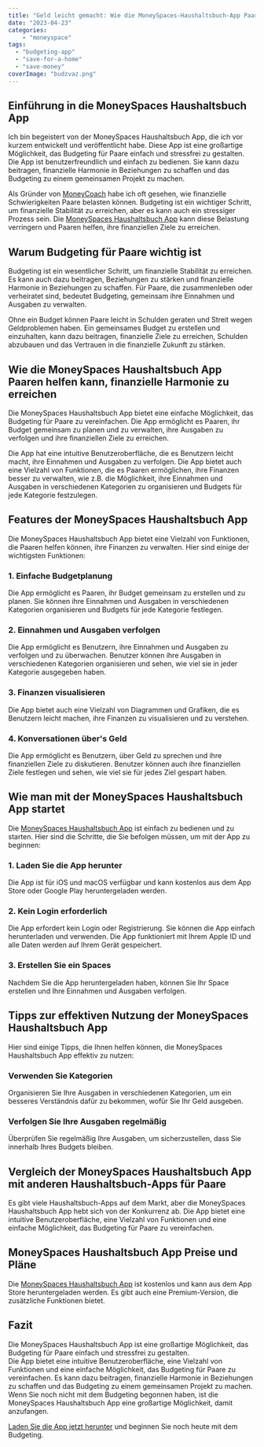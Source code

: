 ```yaml
---
title: "Geld leicht gemacht: Wie die MoneySpaces-Haushaltsbuch-App Paaren helfen kann, finanzielle Harmonie zu erreichen"
date: "2023-04-23"
categories: 
    - "moneyspace"
tags: 
  - "budgeting-app"
  - "save-for-a-home"
  - "save-money"
coverImage: "budzvaz.png"
---
```


## Einführung in die MoneySpaces Haushaltsbuch App

Ich bin begeistert von der MoneySpaces Haushaltsbuch App, die ich vor kurzem entwickelt und veröffentlicht habe. Diese App ist eine großartige Möglichkeit, das Budgeting für Paare einfach und stressfrei zu gestalten. Die App ist benutzerfreundlich und einfach zu bedienen. Sie kann dazu beitragen, finanzielle Harmonie in Beziehungen zu schaffen und das Budgeting zu einem gemeinsamen Projekt zu machen. 

Als Gründer von [MoneyCoach](/) habe ich oft gesehen, wie finanzielle Schwierigkeiten Paare belasten können. Budgeting ist ein wichtiger Schritt, um finanzielle Stabilität zu erreichen, aber es kann auch ein stressiger Prozess sein. Die [MoneySpaces Haushaltsbuch App](/moneyspaces) kann diese Belastung verringern und Paaren helfen, ihre finanziellen Ziele zu erreichen. 

## Warum Budgeting für Paare wichtig ist

Budgeting ist ein wesentlicher Schritt, um finanzielle Stabilität zu erreichen. Es kann auch dazu beitragen, Beziehungen zu stärken und finanzielle Harmonie in Beziehungen zu schaffen. Für Paare, die zusammenleben oder verheiratet sind, bedeutet Budgeting, gemeinsam ihre Einnahmen und Ausgaben zu verwalten. 

Ohne ein Budget können Paare leicht in Schulden geraten und Streit wegen Geldproblemen haben. Ein gemeinsames Budget zu erstellen und einzuhalten, kann dazu beitragen, finanzielle Ziele zu erreichen, Schulden abzubauen und das Vertrauen in die finanzielle Zukunft zu stärken.

## Wie die MoneySpaces Haushaltsbuch App Paaren helfen kann, finanzielle Harmonie zu erreichen

Die MoneySpaces Haushaltsbuch App bietet eine einfache Möglichkeit, das Budgeting für Paare zu vereinfachen. Die App ermöglicht es Paaren, ihr Budget gemeinsam zu planen und zu verwalten, ihre Ausgaben zu verfolgen und ihre finanziellen Ziele zu erreichen. 

Die App hat eine intuitive Benutzeroberfläche, die es Benutzern leicht macht, ihre Einnahmen und Ausgaben zu verfolgen. Die App bietet auch eine Vielzahl von Funktionen, die es Paaren ermöglichen, ihre Finanzen besser zu verwalten, wie z.B. die Möglichkeit, ihre Einnahmen und Ausgaben in verschiedenen Kategorien zu organisieren und Budgets für jede Kategorie festzulegen.

## Features der MoneySpaces Haushaltsbuch App

Die MoneySpaces Haushaltsbuch App bietet eine Vielzahl von Funktionen, die Paaren helfen können, ihre Finanzen zu verwalten. Hier sind einige der wichtigsten Funktionen:


### 1. Einfache Budgetplanung
Die App ermöglicht es Paaren, ihr Budget gemeinsam zu erstellen und zu planen. Sie können ihre Einnahmen und Ausgaben in verschiedenen Kategorien organisieren und Budgets für jede Kategorie festlegen.

### 2. Einnahmen und Ausgaben verfolgen
Die App ermöglicht es Benutzern, ihre Einnahmen und Ausgaben zu verfolgen und zu überwachen. Benutzer können ihre Ausgaben in verschiedenen Kategorien organisieren und sehen, wie viel sie in jeder Kategorie ausgegeben haben.

### 3. Finanzen visualisieren
Die App bietet auch eine Vielzahl von Diagrammen und Grafiken, die es Benutzern leicht machen, ihre Finanzen zu visualisieren und zu verstehen.

### 4. Konversationen über's Geld
Die App ermöglicht es Benutzern, über Geld zu sprechen und ihre finanziellen Ziele zu diskutieren. Benutzer können auch ihre finanziellen Ziele festlegen und sehen, wie viel sie für jedes Ziel gespart haben.


## Wie man mit der MoneySpaces Haushaltsbuch App startet
Die [MoneySpaces Haushaltsbuch App](/moneyspaces) ist einfach zu bedienen und zu starten. Hier sind die Schritte, die Sie befolgen müssen, um mit der App zu beginnen:


### 1. Laden Sie die App herunter
Die App ist für iOS und macOS verfügbar und kann kostenlos aus dem App Store oder Google Play heruntergeladen werden.

### 2. Kein Login erforderlich
Die App erfordert kein Login oder Registrierung. Sie können die App einfach herunterladen und verwenden. Die App funktioniert mit Ihrem Apple ID und alle Daten werden auf Ihrem Gerät gespeichert.

### 3. Erstellen Sie ein Spaces
Nachdem Sie die App heruntergeladen haben, können Sie Ihr Space erstellen und Ihre Einnahmen und Ausgaben verfolgen.


## Tipps zur effektiven Nutzung der MoneySpaces Haushaltsbuch App

Hier sind einige Tipps, die Ihnen helfen können, die MoneySpaces Haushaltsbuch App effektiv zu nutzen:


### Verwenden Sie Kategorien
Organisieren Sie Ihre Ausgaben in verschiedenen Kategorien, um ein besseres Verständnis dafür zu bekommen, wofür Sie Ihr Geld ausgeben.

### Verfolgen Sie Ihre Ausgaben regelmäßig
Überprüfen Sie regelmäßig Ihre Ausgaben, um sicherzustellen, dass Sie innerhalb Ihres Budgets bleiben.


## Vergleich der MoneySpaces Haushaltsbuch App mit anderen Haushaltsbuch-Apps für Paare

Es gibt viele Haushaltsbuch-Apps auf dem Markt, aber die MoneySpaces Haushaltsbuch App hebt sich von der Konkurrenz ab. Die App bietet eine intuitive Benutzeroberfläche, eine Vielzahl von Funktionen und eine einfache Möglichkeit, das Budgeting für Paare zu vereinfachen.


## MoneySpaces Haushaltsbuch App Preise und Pläne

Die [MoneySpaces Haushaltsbuch App](/moneyspaces) ist kostenlos und kann aus dem App Store heruntergeladen werden. Es gibt auch eine Premium-Version, die zusätzliche Funktionen bietet.

## Fazit

Die MoneySpaces Haushaltsbuch App ist eine großartige Möglichkeit, das Budgeting für Paare einfach und stressfrei zu gestalten.  
Die App bietet eine intuitive Benutzeroberfläche, eine Vielzahl von Funktionen und eine einfache Möglichkeit, das Budgeting für Paare zu vereinfachen. Es kann dazu beitragen, finanzielle Harmonie in Beziehungen zu schaffen und das Budgeting zu einem gemeinsamen Projekt zu machen. 
Wenn Sie noch nicht mit dem Budgeting begonnen haben, ist die MoneySpaces Haushaltsbuch App eine großartige Möglichkeit, damit anzufangen.  

[Laden Sie die App jetzt herunter](https://apps.apple.com/app/apple-store/id1633780211?pt=118449936&ct=MoneyCoach%20Web&mt=8) und beginnen Sie noch heute mit dem Budgeting.